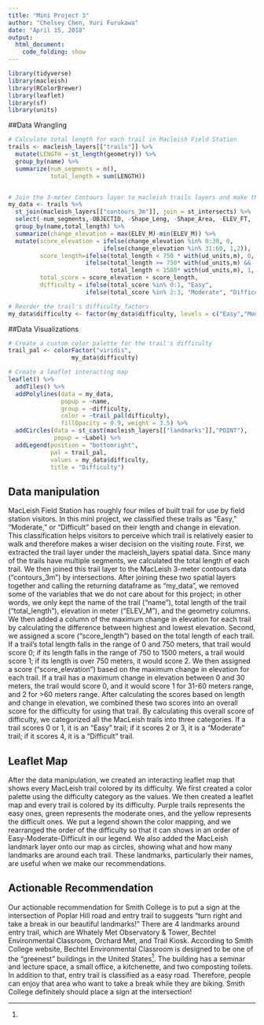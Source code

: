 ```yaml
---
title: "Mini Project 3"
author: "Chelsey Chen, Yuri Furukawa"
date: "April 15, 2018"
output:
  html_document:
    code_folding: show
---
```


```r
library(tidyverse)
library(macleish)
library(RColorBrewer)
library(leaflet)
library(sf)
library(units)
```


##Data Wrangling 
```r
# Calculate total length for each trail in Macleish Field Station
trails <- macleish_layers[["trails"]] %>%
  mutate(LENGTH = st_length(geometry)) %>%
  group_by(name) %>%
  summarize(num_segments = n(), 
            total_length = sum(LENGTH))


# Join the 3-meter Contours layer to macleish trails layers and make that as a new dataframe
my_data <- trails %>%
  st_join(macleish_layers[["contours_3m"]], join = st_intersects) %>%
  select(-num_segments,-OBJECTID, -Shape_Leng, -Shape_Area, -ELEV_FT, -INDEX_ARC, -SHAPE_LEN) %>%
  group_by(name,total_length) %>%
  summarize(change_elevation = max(ELEV_M)-min(ELEV_M)) %>%
  mutate(score_elevation = ifelse(change_elevation %in% 0:30, 0,
                           ifelse(change_elevation %in% 31:60, 1,2)),
         score_length=ifelse(total_length < 750 * with(ud_units,m), 0,
                      ifelse(total_length >= 750* with(ud_units,m) && 
                             total_length < 1500* with(ud_units,m), 1, 2)),
         total_score = score_elevation + score_length,
         difficulty = ifelse(total_score %in% 0:1, "Easy",
                      ifelse(total_score %in% 2:3, "Moderate", "Difficult")))

# Reorder the trail's difficulty factors
my_data$difficulty <- factor(my_data$difficulty, levels = c("Easy","Moderate","Difficult"))
```

##Data Visualizations
```r
# Create a custom color palette for the trail's difficulty
trail_pal <- colorFactor("viridis", 
                  my_data$difficulty)

# Create a leaflet interacting map
leaflet() %>%
  addTiles() %>%
  addPolylines(data = my_data,
               popup = ~name,
               group = ~difficulty,
               color = ~trail_pal(difficulty),
               fillOpacity = 0.9, weight = 3.5) %>%
  addCircles(data = st_cast(macleish_layers[["landmarks"]],"POINT"),
             popup = ~Label) %>%
  addLegend(position = "bottomright",
            pal = trail_pal,
            values = my_data$difficulty, 
            title = "Difficulty")
```

## Data manipulation
MacLeish Field Station has roughly four miles of built trail for use by field station visitors. In this mini project, we classified these trails as “Easy,” “Moderate,” or “Difficult” based on their length and change in elevation. This classification helps visitors to perceive which trail is relatively easier to walk and therefore makes a wiser decision on the visiting route.
First, we extracted the trail layer under the macleish_layers spatial data. Since many of the trails have multiple segments, we calculated the total length of each trail. We then joined this trail layer to the MacLeish 3-meter contours data ("contours_3m") by intersections. After joining these two spatial layers together and calling the returning dataframe as "my_data", we removed some of the variables that we do not care about for this project; in other words, we only kept the name of the trail ("name"), total length of the trail ("total_length"), elevation in meter ("ELEV_M"), and the geometry columns. We then added a column of the maximum change in elevation for each trail by calculating the difference between highest and lowest elevation.
Second, we assigned a score ("score_length") based on the total length of each trail. If a trail's total length falls in the range of 0 and 750 meters, that trail would score 0; if its length falls in the range of 750 to 1500 meters, a trail would score 1; if its length is over 750 meters, it would score 2. We then assigned a score ("score_elevation") based on the maximum change in elevation for each trail. If a trail has a maximum change in elevation between 0 and 30 meters, the trail would score 0, and it would score 1 for 31-60 meters range, and 2 for >60 meters range. After calculating the scores based on length and change in elevation, we combined these two scores into an overall score for the difficulty for using that trail. By calculating this overall score of difficulty, we categorized all the MacLeish trails into three categories. If a trail scores 0 or 1, it is an "Easy" trail; if it scores 2 or 3, it is a "Moderate" trail; if it scores 4, it is a "Difficult" trail.

## Leaflet Map
After the data manipulation, we created an interacting leaflet map that shows every MacLeish trail colored by its difficulty. We first created a color palette using the difficulty category as the values. We then created a leaflet map and every trail is colored by its difficulty. Purple trails represents the easy ones, green represents the moderate ones, and the yellow represents the difficult ones. We put a legend shown the color mapping, and we rearranged the order of the difficulty so that it can shows in an order of Easy-Moderate-Difficult in our legend. We also added the MacLeish landmark layer onto our map as circles, showing what and how many landmarks are around each trail. These landmarks, particularly their names, are useful when we make our recommendations.


## Actionable Recommendation
Our actionable recommendation for Smith College is to put a sign at the intersection of Poplar Hill road and entry trail to suggests “turn right and take a break in our beautiful landmarks!” There are 4 landmarks around entry trail, which are Whately Met Observatory & Tower, Bechtel Environmental Classroom, Orchard Met, and Trail Kiosk. According to Smith College website, Bechtel Environmental Classroom is designed to be one of the “greenest” buildings in the United States[^1]. The building has a seminar and lecture space, a small office, a kitchenette, and two composting toilets. In addition to that, entry trail is classified as a easy road. Therefore, people can enjoy that area who want to take a break while they are biking. Smith College definitely should place a sign at the intersection!

[^1]: 
[^2]: Our GitHub repository is: https://github.com/YuriFurukawa/miniproject3.git


